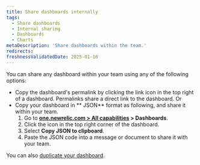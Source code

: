 ```yaml
---
title: Share dashboards internally
tags:
  - Share dashboards
  - Internal sharing
  - Dashboards
  - Charts
metaDescription: 'Share dashboards within the team.'
redirects:
freshnessValidatedDate: 2025-01-16
---
```



You can share any dashboard within your team using any of the following options:

* Copy the dashboard's permalink by clicking the link icon in the top right of a dashboard. Permalinks share a direct link to the dashboard. 
Or
* Copy your dashboard in <DNT>** JSON**</DNT> format as following, and share it within your team.
    1. Go to <DNT>**[one.newrelic.com > All capabilities](https://one.newrelic.com/all-capabilities) > Dashboards**</DNT>.
    2. Click the <Icon name="fe-more-horizontal"/> icon in the top right corner of the dashboard.
    3. Select <DNT>**Copy JSON to clipboard**</DNT>.
    4. Paste the JSON code into a message or document to share it with your team.

You can also [duplicate your dashboard](/docs/query-your-data/explore-query-data/dashboards/introduction-dashboards/#dashboards-clone).


